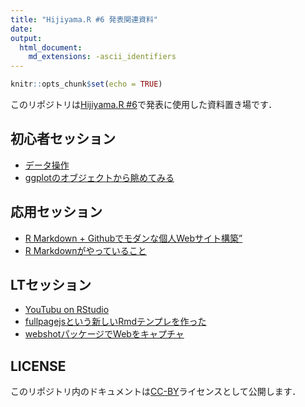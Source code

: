 ```yaml
---
title: "Hijiyama.R #6 発表関連資料"
date: 
output:
  html_document:
    md_extensions: -ascii_identifiers
---
```


```r
knitr::opts_chunk$set(echo = TRUE)

```

このリポジトリは[Hijiyama.R #6](https://atnd.org/events/87953)で発表に使用した資料置き場です．

## 初心者セッション
- [データ操作](https://kazutan.github.io/kazutanR/data_handling.html)
- [ggplotのオブジェクトから眺めてみる](intro_ggplot2.html)

## 応用セッション

- [R Markdown + Githubでモダンな個人Webサイト構築"](rmd_de_github_site.html)
- [R Markdownがやっていること](intoTheRmarkdown.html)

## LTセッション

- [YouTubu on RStudio](intro_tubeplayR.html)
- [fullpagejsという新しいRmdテンプレを作った](fullpagejs_intro.html)
- [webshotパッケージでWebをキャプチャ](intro_webshot.html)

## LICENSE

このリポジトリ内のドキュメントは[CC-BY](https://creativecommons.org/licenses/by/4.0/legalcode.ja)ライセンスとして公開します．